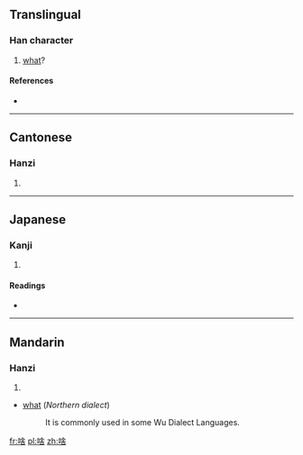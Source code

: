 ==Translingual==

===Han character===
{{Han char|rn=30|rad=口|as=08|sn=11|four=6806<sub>4</sub>|canj=口人一口 (ROMR), X口人一口 (XROMR)}}

# [[what]]?

====References====
* {{Han ref|kx=0196.261|dkj=03881|hdz=10643.060|uh=5565|ud=21861|bh=D4A3|bd=54435}}

----

==Cantonese==

===Hanzi===
{{yue-hanzi|jyut=|y=sa1}}

# {{defn|Cantonese|sort=口08}}

----

==Japanese==

===Kanji===
{{ja-kanji|grade=|rs=口08}}

# {{defn|Japanese|sort=口08}}

====Readings====
* {{ja-readings|on=[[しゃ]] (sha)|kun=[[なに]] (nani), [[なんぞ]] (nanzo)}}

----

==Mandarin==

===Hanzi===
{{cmn-hanzi|pin=[[shá]] ([[sha2]])|wg=sha<sup>2</sup>}}

# {{defn|Mandarin|sort=口08}}
* [[what]] (''Northern dialect'')
*: {{rfv|Is it true about Wu dialects?}} It is commonly used in some Wu Dialect Languages.

[[fr:啥]]
[[pl:啥]]
[[zh:啥]]